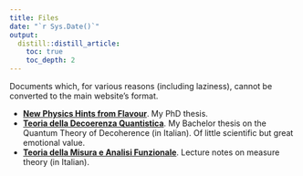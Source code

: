 ```yaml
---
title: Files
date: "`r Sys.Date()`"
output:
  distill::distill_article:
    toc: true
    toc_depth: 2
---
```


Documents which, for various reasons (including laziness), cannot be converted to the main website's format.

- [**New Physics Hints from Flavour**](https://arxiv.org/abs/2111.00285). My PhD thesis.
- [**Teoria della Decoerenza Quantistica**](https://raw.githubusercontent.com/vgherard/teoria-della-decoerenza-quantistica/master/Valerio%20Gherardi%20-%20Bachelor%20Thesis.pdf). My Bachelor thesis on the Quantum Theory of Decoherence (in Italian). Of little scientific but great emotional value.
- [**Teoria della Misura e Analisi Funzionale**](https://raw.githubusercontent.com/vgherard/teoria-della-misura-analisi-funzionale/master/teoria-della-misura-analisi-funzionale.pdf). Lecture notes on measure theory (in Italian).


